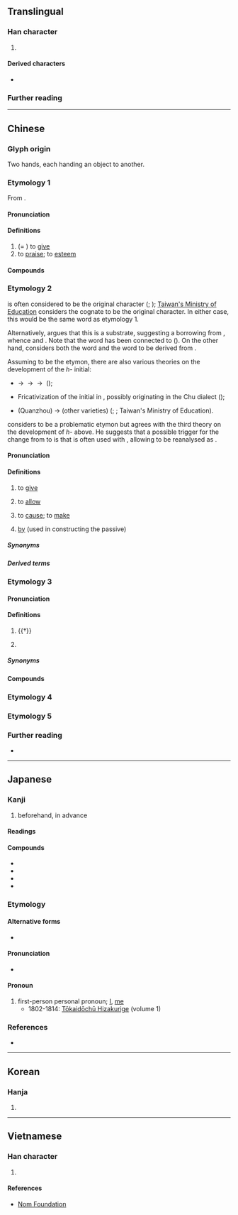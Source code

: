 {{also|豫|矛|𠄔}}
{{character info}}
==Translingual==

===Han character===
{{Han char|rn=6|rad=亅|as=03|sn=4|four=17202|canj=NINN|ids=⿱龴𠄐}}

# {{mul-shuowen radical-def|127}}

====Derived characters====
* {{l|mul|[[伃]], [[𠰄]], [[㘧]], [[妤]], [[㜿]], [[𢎻]], [[𭛞]], [[忬]], [[抒]], [[汿]], [[𤝉]], [[䦽]], [[杼]], [[沀]], [[㶦]], [[𤤂]], [[𨑦]], [[㐨]], [[𤰩]], [[𥄛]], [[䂛]], [[𥝱]], [[紓]]([[纾]]), [[𦍗]], [[𧠐]], [[𧦃]], [[𧺥]], [[𨋋]], [[野]], [[𨱢]], [[𨥤]], [[舒]], [[魣]]([[𮬛]]), [[𪐧]], [[𮓪]], [[𭌗]], [[𪜝]], [[預]]([[预]]), [[𣖦]], [[𩿎]], [[豫]], [[㮊]], [[序]], [[芧]], [[𤵈]], [[𥩧]], [[𬯺]], [[𣏗]], [[𡍳]], [[㙒]], [[𡆹]]}}

===Further reading===
{{kangxi-ws|亅部/三畫}}
{{Han ref|kx=0085.160|dkj=00231|dj=0174.060|hdz=10052.020|uh=4E88}}

----

==Chinese==

===Glyph origin===
{{Han etym}}

Two hands, each handing an object to another.

===Etymology 1===
{{zh-forms}}
From {{inh|zh|sit-pro|*g-la||to pay; to give for}}.

====Pronunciation====
{{zh-pron
|m=yǔ
|c=jyu5
|h=pfs=yì
|mn=xm:ú/qz:ír/zz:í
|mn_note=literary reading
|mn-t=e2
|mc=2
|oc=2,2
|ma=
|cat=v
}}

====Definitions====
{{zh-hanzi}}

# (= {{zh-l|*與}}) to [[give]]
# to [[praise]]; to [[esteem]]

====Compounds====
{{zh-der|予假|予人口實|予以|准予|予告|不予置評|寄予|施予|授予|生殺予奪|閔予小子|贈予|賜予|給予|賦予|予市}}

===Etymology 2===
{{zh-forms|alt=互,乎,與,護,付,給,呼,後,候,𢗝,厚,被-“by”,讓-“to allow; to cause”,使-“to cause”,俾-“to cause”,度-Quanzhou}}
{{och-l|與|id=2}} is often considered to be the original character ({{zh-ref|Lin, 1998, 1999}}; {{zh-ref|Mei, 2007}}); [https://twblg.dict.edu.tw/holodict_new/iongji/pdf/annesia327pdf.pdf Taiwan's Ministry of Education] considers the cognate {{och-l|予|id=2}} to be the original character. In either case, this would be the same word as etymology 1.

Alternatively, {{zh-ref|Zhao (1991)}} argues that this is a {{der|zh|qfa-tak}} substrate, suggesting a borrowing from {{cog|tai-pro|*haɰᶜ||to give}}, whence {{cog|za|hawj||to give; to allow}} and {{cog|pcc|haec||to give; to allow}}. Note that the {{cog|tai|-}} word has been connected to {{cog|ltc|-}} {{ltc-l|許|to allow}} ({{zh-ref|Manomaivibool, 1975}}). On the other hand, {{zh-ref|Zheng (2008)}} considers both the {{cog|nan-hok|-}} word and the {{cog|qfa-tak}} word to be derived from {{zh-l|*與}}.

Assuming {{zh-l|*與}} to be the etymon, there are also various theories on the development of the ''h-'' initial:
* {{cog|och|-}} {{IPAfont|/*ɡl/}} → {{IPAfont|/*ɡ/}} → {{IPAfont|/*ɣ/}} → {{IPAfont|/h/}} ({{zh-ref|Mei, 2007}});
* Fricativization of the {{IPAfont|/*l/}} initial in {{cog|och|-}}, possibly originating in the Chu dialect ({{zh-ref|Zheng, 2008}});
* {{IPAchar|/tʰ/}} (Quanzhou) → {{IPAchar|/h/}} (other varieties) ({{zh-ref|Lin, 1998}}; {{zh-ref|Zhou, 2006}}; Taiwan's Ministry of Education).

{{zh-ref|Sagart (2017c)}} considers {{zh-l|*與}} to be a problematic etymon but agrees with the third theory on the development of ''h-'' above. He suggests that a possible trigger for the change from {{IPAchar|/tʰ/}} to {{IPAchar|/h/}} is that {{IPAchar|/tʰɔ/}} is often used with {{zh-l|*乞}} {{IPAchar|/kʰit/}}, allowing {{IPAchar|/kʰit tʰɔ/}} to be reanalysed as {{IPAchar|/kʰit hɔ/}}.

====Pronunciation====
{{zh-pron
|mn=xm,zz,tp,kh,tn,tc,hc,sx,yl,km,mg,sg:hō͘/qz:thō͘/lk:hǒ͘
|mn_note=vernacular reading
|mn-t=hou7
|cat=v,prep
}}

====Definitions====
{{zh-hanzi}}

# {{lb|zh|Hokkien|Teochew}} to [[give]]
#: {{zh-x|伊 予 我 五 箍。|He '''gave''' me five dollars.|MN}}
# {{lb|zh|Hokkien}} to [[allow]]
#: {{zh-x|予 伊 去！|Let it go!|MN}}
# {{lb|zh|Hokkien}} to [[cause]]; to [[make]]
# {{lb|zh|Hokkien|Teochew}} [[by]] (used in constructing the passive)
#: {{zh-x|伊 予 人 拍。|He was beaten up ('''by''' someone).|MN}}

=====Synonyms=====
{{zh-dial|給}}
{{zh-dial|被}}

=====Derived terms=====
{{zh-der|樹頭徛予在，毋驚樹尾做風颱:chhiū-thâu khiā hō͘ chāi, m̄ kiaⁿ chhiū-bóe chò-hong-thai;Min Nan}}

===Etymology 3===
{{zh-forms}}

====Pronunciation====
{{zh-pron
|m=yú
|c=jyu4
|mn=xm:û/qz:îr/zz:î
|mc=1
|oc=1,1
|ma=
|cat=pron,pn
}}

====Definitions====
{{zh-hanzi}}

# {{†}} {{zh-alt-form|余|I, me}}
#: {{zh-x|予 畏 上帝，不 敢 不 正。|As '''I''' fear the Heaven, I dare not but punish him.|CL|ref=Shangshu}}
#: {{zh-x|夫子 矢 之 曰：「予 所 否{pǐ} 者，天 厭 之！天 厭 之！」|On which the Master swore, saying, "Wherein '''I''' have done improperly, may Heaven reject me! May Heaven reject me!"|ref=Analects}}
# {{surname|zh}}

=====Synonyms=====
{{zh-dial|我}}

====Compounds====
{{zh-der|予小子|予取予求|予一人|人莫予毒|莫予毒也}}

===Etymology 4===
{{zh-see|豫|ssv}}

===Etymology 5===
{{zh-see|預|ss}}

===Further reading===
* {{thcwd|573}}

----

==Japanese==
{{ja-kanji forms|予|豫}}

===Kanji===
{{ja-kanji|grade=3|rs=亅03|kyu=豫}}

# beforehand, in advance

====Readings====
{{ja-readings
|goon=よ, しょ<しよ, じょ<ぢよ
|kanon=よ, しょ<しよ, ちょ<ちよ
|on=<!--しゃ-->
|kun=あらかじ-め, あた-える<あた-へる, かね-て
}}

====Compounds====
* {{ja-r|予%報|よ%ほう}}
* {{ja-r|予%約|よ%やく|reservation, appointment}}
* {{ja-r|予%定|よ%てい|[[schedule]]}}
* {{ja-r|予%感|よ%かん}}

===Etymology===

====Alternative forms====
* {{l|ja|余}}

====Pronunciation====
* {{IPA|ja|[jo]}}

====Pronoun====
{{ja-pos|pronoun|よ|kyu=豫}}

# first-person personal pronoun; [[I]], [[me]]
#* 1802-1814: [[w:Tōkaidōchū Hizakurige|Tōkaidōchū Hizakurige]] (volume 1)
#*: {{usex|ja|'''予'''此街道に毫をはせて膝栗毛の書を著す。}}

===References===
* {{cite-book
|last=Asō
|first=Isoji
|title=Nihon Koten Bungaku Taikei 62: [[w:Tōkaidōchū Hizakurige|Tōkaidōchū Hizakurige]]
|publisher=[[w:Iwanami Shoten Publishing|Iwanami Shoten]]
|date=1958
|location=[[w:Tōkyō|Tōkyō]]
|lang=ja
|isbn=4-0006-0062-1
}}

----

==Korean==

===Hanja===
{{ko-hanja|여}}

# {{rfdef|ko|sort=亅03}}

----

==Vietnamese==

===Han character===
{{vi-readings|reading=[[nhừ]], [[dư]]|rs=亅03}}

# {{rfdef|vi|sort=亅03}}

====References====
* [http://nomfoundation.org/common/nom_details.php?codepoint=4e88 Nom Foundation]

{{cln|vi|Han tu}}